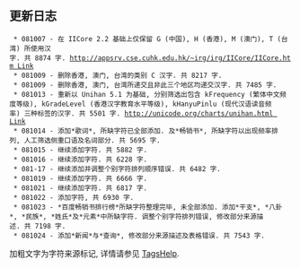 ==更新日志==

  * 081007 - 在 IICore 2.2 基础上仅保留 G (中国), H (香港), M (澳门), T (台湾) 所使用汉字. 共 8874 字. [[http://appsrv.cse.cuhk.edu.hk/~irg/irg/IICore/IICore.htm Link]]
  * 081009 - 删除香港, 澳门, 台湾的类别 C 汉字. 共 8217 字.
  * 081009 - 删除香港, 澳门, 台湾所递交且非此三个地区均递交汉字. 共 7485 字.
  * 081013 - 重新以 Unihan 5.1 为基础, 分别筛选出包含 kFrequency (繁体中文频度等级), kGradeLevel (香港汉字教育水平等级), kHanyuPinlu (现代汉语读音频率) 三种标签的汉字. 共 5501 字. [[http://unicode.org/charts/unihan.html Link]]
  * 081014 - 添加*歌词*, 所缺字符已全部添加. 及*畅销书*, 所缺字符以出现频率排列, 人工筛选侧重口语及名词部分. 共 5695 字.
  * 081015 - 继续添加字符. 共 5882 字.
  * 081016 - 继续添加字符. 共 6228 字.
  * 081-17 - 继续添加并调整个别字符排列顺序错误. 共 6482 字.
  * 081019 - 继续添加字符. 共 6666 字.
  * 081021 - 继续添加字符. 共 6817 字.
  * 081022 - 添加字符, 共 6930 字.
  * 081023 - *百度畅销书排行榜*所缺字符整理完毕, 未全部添加. 添加*干支*, *八卦*, *民族*, *姓氏*及*元素*中所缺字符. 调整个别字符排列错误, 修改部分来源描述. 共 7198 字.
  * 081024 - 添加*新闻*与*查询*, 修改部分来源描述及表格错误. 共 7543 字.

加粗文字为字符来源标记, 详情请参见 [http://code.google.com/p/distcode/wiki/TagsHelp TagsHelp].